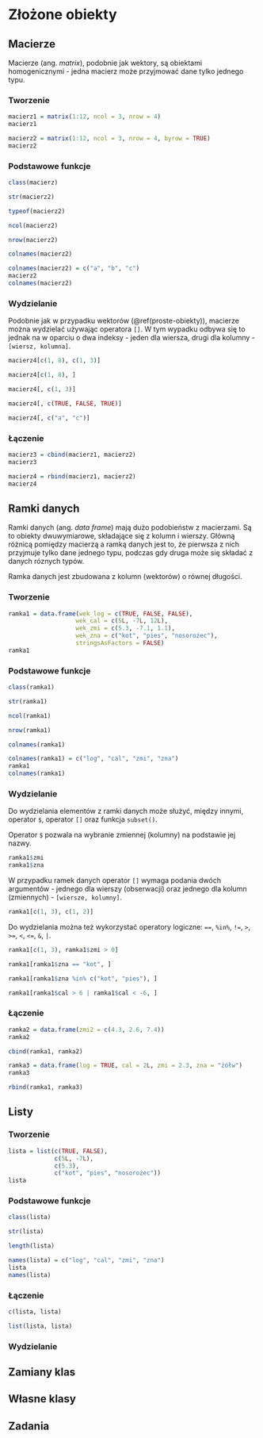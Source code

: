 # Złożone obiekty {#zlozone-obiekty}

## Macierze

Macierze (ang. *matrix*), podobnie jak wektory, są obiektami homogenicznymi - jedna macierz może przyjmować dane tylko jednego typu.
<!-- ref to arrays -->

### Tworzenie

```r
macierz1 = matrix(1:12, ncol = 3, nrow = 4)
macierz1
```

```r
macierz2 = matrix(1:12, ncol = 3, nrow = 4, byrow = TRUE)
macierz2
```

<!-- Macierze używane są ... zastosowania. -->
<!-- ref to rasters -->

### Podstawowe funkcje

```r
class(macierz)
```

```r
str(macierz2)
```

```r
typeof(macierz2)
```

```r
ncol(macierz2)
```

```r
nrow(macierz2)
```

```r
colnames(macierz2)
```

```r
colnames(macierz2) = c("a", "b", "c")
macierz2
colnames(macierz2)
```

<!-- `rownames()` - info about problems with rownames (block) -->

### Wydzielanie

Podobnie jak w przypadku wektorów (\@ref(proste-obiekty)), macierze można wydzielać używając operatora `[]`.
W tym wypadku odbywa się to jednak na w oparciu o dwa indeksy - jeden dla wiersza, drugi dla kolumny - `[wiersz, kolumna]`.

```r
macierz4[c(1, 8), c(1, 3)]
```

```r
macierz4[c(1, 8), ]
```

```r
macierz4[, c(1, 3)]
```

```r
macierz4[, c(TRUE, FALSE, TRUE)]
```

```r
macierz4[, c("a", "c")]
```

<!-- ref to wektory -->
<!-- block - też prosty wektor i macierz -->

### Łączenie

```r
macierz3 = cbind(macierz1, macierz2)
macierz3
```

```r
macierz4 = rbind(macierz1, macierz2)
macierz4
```

## Ramki danych

Ramki danych (ang. *data frame*) mają dużo podobieństw z macierzami. 
Są to obiekty dwuwymiarowe, składające się z kolumn i wierszy. 
Główną różnicą pomiędzy macierzą a ramką danych jest to, że pierwsza z nich przyjmuje tylko dane jednego typu, podczas gdy druga może się składać z danych róznych typów.

Ramka danych jest zbudowana z kolumn (wektorów) o równej długości.
<!-- a data frame is a list of equal-length vectors -->
<!-- nested data frames footnote -->

### Tworzenie

```r
ramka1 = data.frame(wek_log = c(TRUE, FALSE, FALSE),
                   wek_cal = c(5L, -7L, 12L), 
                   wek_zmi = c(5.3, -7.1, 1.1), 
                   wek_zna = c("kot", "pies", "nosorożec"),
                   stringsAsFactors = FALSE)
ramka1
```

<!-- problem z `stringsAsFactors` -->

### Podstawowe funkcje

```r
class(ramka1)
```

```r
str(ramka1)
```

```r
ncol(ramka1)
```

```r
nrow(ramka1)
```

```r
colnames(ramka1)
```

```r
colnames(ramka1) = c("log", "cal", "zmi", "zna")
ramka1
colnames(ramka1)
```

<!-- `rownames()` - info about problems with rownames (block) -->

### Wydzielanie

Do wydzielania elementów z ramki danych może służyć, między innymi, operator `$`, operator `[]`  oraz funkcja `subset()`.

Operator `$` pozwala na wybranie zmiennej (kolumny) na podstawie jej nazwy.

```r
ramka1$zmi
ramka1$zna
```

W przypadku ramek danych operator `[]` wymaga podania dwóch argumentów - jednego dla wierszy (obserwacji) oraz jednego dla kolumn (zmiennych) - `[wiersze, kolumny]`.

```r
ramka1[c(1, 3), c(1, 2)]
```

Do wydzielania można też wykorzystać operatory logiczne: `==`, `%in%`, `!=`, `>`, `>=`, `<`, `<=`, `&`, `|`.

```r
ramka1[c(1, 3), ramka1$zmi > 0]
```

```r
ramka1[ramka1$zna == "kot", ]
```

<!-- block == vs = -->

```r
ramka1[ramka1$zna %in% c("kot", "pies"), ]
```

```r
ramka1[ramka1$cal > 6 | ramka1$cal < -6, ]
```

<!-- ref to wektor and matrix -->

### Łączenie

```r
ramka2 = data.frame(zmi2 = c(4.3, 2.6, 7.4))
ramka2
```

```r
cbind(ramka1, ramka2)
```

```r
ramka3 = data.frame(log = TRUE, cal = 2L, zmi = 2.3, zna = "żółw")
ramka3
```

```r
rbind(ramka1, ramka3)
```

<!-- info about joins -->
<!-- ref to joins -->

## Listy

### Tworzenie

```r
lista = list(c(TRUE, FALSE), 
             c(5L, -7L),
             c(5.3), 
             c("kot", "pies", "nosorożec"))
lista
```

<!-- wielopoziomowe listy -->

### Podstawowe funkcje

```r
class(lista)
```

```r
str(lista)
```

```r
length(lista)
```

```r
names(lista) = c("log", "cal", "zmi", "zna")
lista
names(lista)
```

### Łączenie

```r
c(lista, lista)
```

```r
list(lista, lista)
```

### Wydzielanie

## Zamiany klas

## Własne klasy

<!-- ... -->
<!-- Istnieje ogromna liczba klas obiektów w R -->
<!-- Każdy może stworzyć swoją własną klasę! -->
<!-- Różne funkcje wymagają różnych klas obiektów -->

## Zadania
